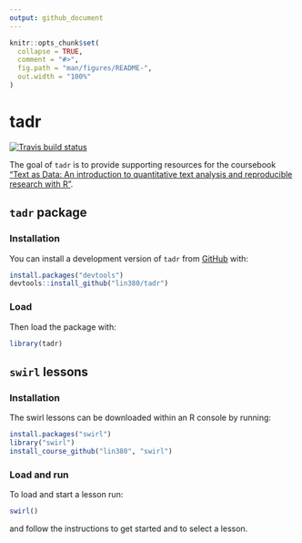 ```yaml
---
output: github_document
---
```


<!-- README.md is generated from README.Rmd. Please edit that file -->

```r
knitr::opts_chunk$set(
  collapse = TRUE,
  comment = "#>",
  fig.path = "man/figures/README-",
  out.width = "100%"
)
```

# tadr

<!-- badges: start -->
[![Travis build status](https://travis-ci.com/lin380/tadr.svg?branch=master)](https://travis-ci.com/lin380/tadr)
<!-- badges: end -->

The goal of `tadr` is to provide supporting resources for the coursebook ["Text as Data: An introduction to quantitative text analysis and reproducible research with R"](https://lin380.github.io/coursebook/).

## `tadr` package

### Installation

<!-- You can install the released version of tadr from [CRAN](https://CRAN.R-project.org) with: -->

You can install a development version of `tadr` from [GitHub](https://github.com/) with:

``` r
install.packages("devtools")
devtools::install_github("lin380/tadr")
```

### Load

Then load the package with:

```r
library(tadr)
```

## `swirl` lessons

### Installation 

The swirl lessons can be downloaded within an R console by running:

```r
install.packages("swirl")
library("swirl")
install_course_github("lin380", "swirl")
```

### Load and run

To load and start a lesson run: 

```r
swirl()
```

and follow the instructions to get started and to select a lesson.
